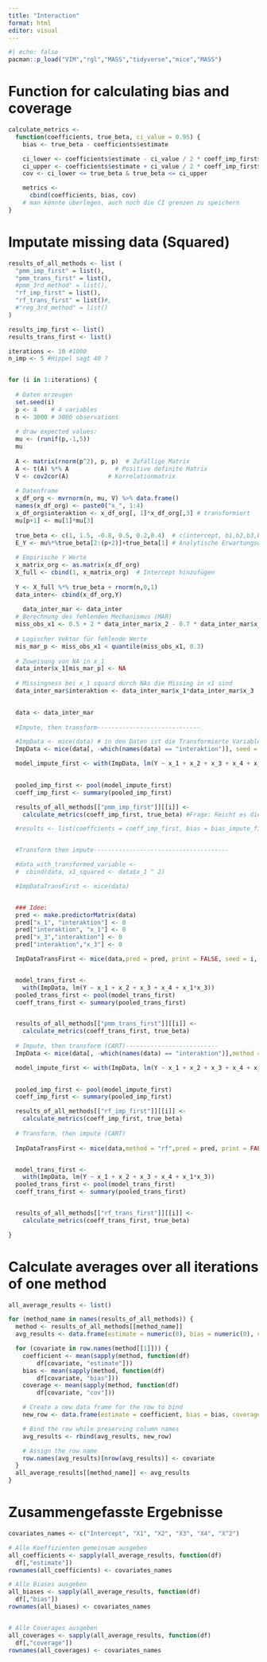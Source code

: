 ```yaml
---
title: "Interaction"
format: html
editor: visual
---
```


```r
#| echo: false
pacman::p_load("VIM","rgl","MASS","tidyverse","mice","MASS")
```

# Function for calculating bias and coverage

```r
calculate_metrics <-
  function(coefficients, true_beta, ci_value = 0.95) {
    bias <- true_beta - coefficients$estimate

    ci_lower <- coefficients$estimate - ci_value / 2 * coeff_imp_first$std.error
    ci_upper <- coefficients$estimate + ci_value / 2 * coeff_imp_first$std.error
    cov <- ci_lower <= true_beta & true_beta <= ci_upper

    metrics <-
      cbind(coefficients, bias, cov) 
    # man könnte überlegen, auch noch die CI grenzen zu speichern
}
```

# Imputate missing data (Squared)

```r
results_of_all_methods <- list (
  "pmm_imp_first" = list(),
  "pmm_trans_first" = list(),
  #pmm_3rd_method" = list(),
  "rf_imp_first" = list(),
  "rf_trans_first" = list()#,
  #"reg_3rd_method" = list()
)

results_imp_first <- list()
results_trans_first <- list()

iterations <- 10 #1000
n_imp <- 5 #Hippel sagt 40 ?


for (i in 1:iterations) {
  
  # Daten erzeugen
  set.seed(i)
  p <- 4    # 4 variables
  n <- 3000 # 3000 observations
  
  # draw expected values:
  mu <- (runif(p,-1,5))
  mu
  
  A <- matrix(rnorm(p^2), p, p)  # Zufällige Matrix
  A <- t(A) %*% A             # Positive definite Matrix
  V <- cov2cor(A)           # Korrelationmatrix
  
  # Datenframe
  x_df_org <- mvrnorm(n, mu, V) %>% data.frame()
  names(x_df_org) <- paste0("x_", 1:4)
  x_df_org$interaktion <- x_df_org[, 1]*x_df_org[,3] # transformiert
  mu[p+1] <- mu[1]*mu[3]
  
  true_beta <- c(1, 1.5, -0.8, 0.5, 0.2,0.4)  # c(intercept, b1,b2,b3,b4,b5(beta für interaktion))
  E_Y <- mu%*%true_beta[2:(p+2)]+true_beta[1] # Analytische Erwartungswerte
  
  # Empirische Y Werte
  x_matrix_org <- as.matrix(x_df_org)
  X_full <- cbind(1, x_matrix_org)  # Intercept hinzufügen
  
  Y <- X_full %*% true_beta + rnorm(n,0,1)
  data_inter<- cbind(x_df_org,Y)
  
    data_inter_mar <- data_inter
  # Berechnung des fehlenden Mechanismus (MAR)
  miss_obs_x1 <- 0.5 + 2 * data_inter_mar$x_2 - 0.7 * data_inter_mar$x_3 + rnorm(n, 0, 3)
  
  # Logischer Vektor für fehlende Werte
  mis_mar_p <- miss_obs_x1 < quantile(miss_obs_x1, 0.3)
  
  # Zuweisung von NA in x_1
  data_inter$x_1[mis_mar_p] <- NA
  
  # Missingness bei x_1 squard durch NAs die Missing in x1 sind
  data_inter_mar$interaktion <- data_inter_mar$x_1*data_inter_mar$x_3

  
  data <- data_inter_mar
  
  #Impute, then transform-----------------------------

  #ImpData <- mice(data) # in den Daten ist die Transformierte Variable
  ImpData <- mice(data[, -which(names(data) == "interaktion")], seed = i, m = n_imp)

  model_impute_first <- with(ImpData, lm(Y ~ x_1 + x_2 + x_3 + x_4 + x_1*x_3))

  
  pooled_imp_first <- pool(model_impute_first)
  coeff_imp_first <- summary(pooled_imp_first)

  results_of_all_methods[["pmm_imp_first"]][[i]] <-
    calculate_metrics(coeff_imp_first, true_beta) #Frage: Reicht es diese Werte abzuspeichern oder brauchen wir noch mehr?

  #results <- list(coeffcients = coeff_imp_first, bias = bias_impute_first, coverage = cov_imp_first)


  #Transform then impute--------------------------------------

  #data_with_transformed_variable <-
  #  cbind(data, x1_squared <- data$x_1 ^ 2)

  #ImpDataTransFirst <- mice(data)


  ### Idee:
  pred <- make.predictorMatrix(data)
  pred["x_1", "interaktion"] <- 0
  pred["interaktion", "x_1"] <- 0
  pred["x_3","interaktion"] <- 0
  pred["interaktion","x_3"] <- 0

  ImpDataTransFirst <- mice(data,pred = pred, print = FALSE, seed = i, m = n_imp)


  model_trans_first <-
    with(ImpData, lm(Y ~ x_1 + x_2 + x_3 + x_4 + x_1*x_3))
  pooled_trans_first <- pool(model_trans_first)
  coeff_trans_first <- summary(pooled_trans_first)


  results_of_all_methods[["pmm_trans_first"]][[i]] <-
    calculate_metrics(coeff_trans_first, true_beta)
  
  # Impute, then transform (CART)--------------------------
  ImpData <- mice(data[, -which(names(data) == "interaktion")],method = "rf", seed = i, m = n_imp)

  model_impute_first <- with(ImpData, lm(Y ~ x_1 + x_2 + x_3 + x_4 + x_1*x_3))

  
  pooled_imp_first <- pool(model_impute_first)
  coeff_imp_first <- summary(pooled_imp_first)

  results_of_all_methods[["rf_imp_first"]][[i]] <-
    calculate_metrics(coeff_imp_first, true_beta)
  
  # Transform, then impute (CART)
  
  ImpDataTransFirst <- mice(data,method = "rf",pred = pred, print = FALSE, seed = i, m = n_imp)


  model_trans_first <-
    with(ImpData, lm(Y ~ x_1 + x_2 + x_3 + x_4 + x_1*x_3))
  pooled_trans_first <- pool(model_trans_first)
  coeff_trans_first <- summary(pooled_trans_first)


  results_of_all_methods[["rf_trans_first"]][[i]] <-
    calculate_metrics(coeff_trans_first, true_beta)

}

```

# Calculate averages over all iterations of one method

```r

all_average_results <- list()

for (method_name in names(results_of_all_methods)) {
  method <- results_of_all_methods[[method_name]]
  avg_results <- data.frame(estimate = numeric(0), bias = numeric(0), coverage = numeric(0))

  for (covariate in row.names(method[[1]])) {
    coefficient <- mean(sapply(method, function(df)
        df[covariate, "estimate"]))
    bias <- mean(sapply(method, function(df)
        df[covariate, "bias"]))
    coverage <- mean(sapply(method, function(df)
        df[covariate, "cov"]))

    # Create a new data frame for the row to bind
    new_row <- data.frame(estimate = coefficient, bias = bias, coverage = coverage)

    # Bind the row while preserving column names
    avg_results <- rbind(avg_results, new_row)

    # Assign the row name
    row.names(avg_results)[nrow(avg_results)] <- covariate
  }
  all_average_results[[method_name]] <- avg_results
}

```

# Zusammengefasste Ergebnisse

```r
covariates_names <- c("Intercept", "X1", "X2", "X3", "X4", "X^2")

# Alle Koeffizienten gemeinsam ausgeben
all_coefficients <- sapply(all_average_results, function(df)
  df[,"estimate"])
rownames(all_coefficients) <- covariates_names

# Alle Biases ausgeben
all_biases <- sapply(all_average_results, function(df)
  df[,"bias"])
rownames(all_biases) <- covariates_names


# Alle Coverages ausgeben
all_coverages <- sapply(all_average_results, function(df)
  df[,"coverage"])
rownames(all_coverages) <- covariates_names

```